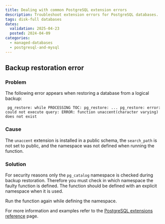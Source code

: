 ```yaml
---
title: Dealing with common PostgreSQL extension errors
description: Troubleshoot extension errors for PostgreSQL databases.
tags: disk-full databases
dates:
  validation: 2025-04-23
  posted: 2024-04-09
categories:
  - managed-databases
  - postgresql-and-mysql
---
```



## Backup restoration error

### Problem

The following error appears when restoring a database from a logical backup:
```
 pg_restore: while PROCESSING TOC: pg_restore: ... pg_restore: error: could not execute query: ERROR: function unaccent(character varying) does not exist
```

### Cause

The `unaccent` extension is installed in a public schema, the `search_path` is not set to public, and the namespace was not defined when running the function.

### Solution

For security reasons only the `pg_catalog` namespace is checked during backup restoration. Therefore you must check in which namespace the faulty function is defined. The function should be defined with an explicit namespace when it is used.

Run the function again while defining the namespace.

For more information and examples refer to the [PostgreSQL extensions reference](/managed-databases-for-postgresql-and-mysql/reference-content/postgresql-extensions) page.